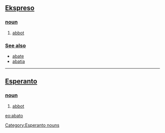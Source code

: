 == [[Ekspreso]] ==
=== [[noun]] ===
# [[abbot]]

=== [[See also]] ===
*[[abate]]
*[[abatia]]

----

== [[Esperanto]] ==
=== [[noun]] ===
# [[abbot]]

{{Universala Vortaro}}
[[eo:abato]]

[[Category:Esperanto nouns]]